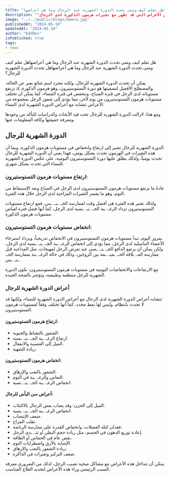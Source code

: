 ```yaml
---
title: "هل تعلم كيف ومتى تحدث الدورة الشهرية عند الرجال وما هي أعراضها"
description: ""هل للرجال دورة شهرية؟ اكتشف المزيد حول هذا الموضوع وعن الأعراض التي قد تظهر مع تغيرات هرمون الذكورة لدى الرجال.""
image: "../../public/blogs/dawra.jpg"
publishedAt: "2024-05-10"
updatedAt: "2024-05-10"
author: "EddDev"
isPublished: true
tags:
- news
---
```


هل تعلم كيف ومتى تحدث الدورة الشهرية عند الرجال وما هي أعراضهاهل تعلم كيف ومتى تحدث الدورة الشهرية عند الرجال وما هي أعراضهاهل تحدث الدورة الشهرية للرجال؟

يمكن أن تحدث الدورة الشهرية للرجال، ولكنه مجرد اسم شائع يعبر عن الحالة، والمصطلح الأفضل لتسميتها هو دورة التستوستيرون، وهو هرمون الذكورة، إذ ترتفع مستوياته لدى الرجل في فترة الصباح، وتنخفض في فترة المساء، كما يمكن أن تختلف مستويات هرمون التستوستيرون من يوم لآخر، مما يؤدي إلى شعور الرجل بمجموعة من الأعراض تتشابه مع أعراض الدورة الشهرية لدى النساء.

ومع هذا، لازالت الدورة الشهرية للرجال تحت قيد الأبحاث والدراسات للتأكد من وجودها ومعرفة حقيقتها وكافة المعلومات عنها.

## الدورة الشهرية للرجال

الدورة الشهرية للرجال تشير إلى ارتفاع وانخفاض في مستويات هرمون الذكورة، وبما أن هذه التغيرات في الهرمون تحدث بشكل يومي، فهذا يعني أن الدورة الشهرية للرجال تحدث يومياً، ولذلك يطلق عليها دورة التستوستيرون اليومية، على عكس الدورة الشهرية للنساء التي تحدث بشكل شهري.

### ارتفاع مستويات هرمون التستوستيرون:

عادةً ما ترتفع مستويات هرمون التستوستيرون لدى الرجل في الصباح وبعد الإستيقاظ من النوم، وهو ما يفسر التغيرات المزاجية لدى الرجل خلال هذه الفترة.

ولذلك تعتبر هذه الفترة هي أفضل وقت لممارسة الجـ. ـنـ. ـس، فمع ارتفاع مستويات التستوستيرون تزداد الرغـ. ـبة الجـ. ـنـ. ـسية لدى الرجل، كما أنها فضل فترة لقياس مستويات هرمون الذكورة.

### انخفاض مستويات هرمون التستوستيرون:

بمرور اليوم، تبدأ مستويات هرمون التستوستيرون في الانخفاض تدريجياً، ويزداد استرخاء الأعضاء التناسلية لدى الرجل، مما يؤدي إلى انخفاض الرغـ. ـبة الجـ. ـنـ. ـسية لدى الرجل، ولكن يمكن أن يرتفع الدافع الجـ. ـنـ. ـسي عند تعرض الرجل لمهيجات، مثل المداعبة قبل ممارسة العـ. ـلاقة الحـ. ـميـ. ـمة بين الزوجين، وذلك في حالة الرغـ. ـبة بممارسة الجـ. ـنـ. ـس.

مع الارتفاعات والانخفاضات اليومية في مستويات هرمون التستوستيرون، تكون الدورة الشهرية للرجل منتظمة وطبيعية، وتؤشر بالصحة الجيدة.

### أعراض الدورة الشهرية للرجال

تتشابه أعراض الدورة الشهرية لدى الرجال مع أعراض الدورة الشهرية للنساء، ولكنها قد لا تحدث بانتظام، وليس لها نمط محدد، كما أنها تختلف وفقاً لمستويات هرمون التستوستيرون.

#### ارتفاع هرمون التستوستيرون:

- الشعور بالنشاط والحيوية.
- ارتفاع الرغـ. ـبة الجـ. ـنـ. ـسية.
- الميل إلى العصبية والانفعال.
- زيادة الشهية.

#### انخفاض هرمون التستوستيرون:

- الشعور بالتعب والإرهاق.
- النعاس والرغـ. ـبة في النوم.
- انخفاض الرغـ. ـبة الجـ. ـنـ. ـسية.

#### أعراض سن اليأس للرجال:

- الميل إلى الحزن: وقد يصاب بعض الرجال بالاكتئاب.
- انخفاض الرغـ. ـبة الجـ. ـنـ. ـسية.
- ضعف الإنتصاب.
- تقلب المزاج.
- فقدان كتلة العضلات، وانخفاض القدرة على ممارسة الرياضة.
- إعادة توزيع الدهون في الجسم، مثل زيادة حجم البطن أو تثـ. ـدي الرجل.
- نقص عام في الحماس أو الطاقة.
- الإصابة بالأرق واضطرابات النوم.
- زيادة الشعور بالتعب والإرهاق.
- ضعف التركيز وتغيرات في الذاكرة.

يمكن أن تتداخل هذه الأعراض مع مشاكل صحية تصيب الرجل، لذلك من الضروري معرفة السبب الرئيسي وراء هذه الأعراض لتحديد العلاج المناسب.
